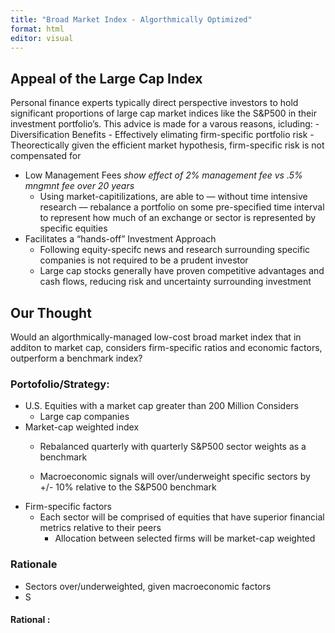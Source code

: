 ```yaml
---
title: "Broad Market Index - Algorthmically Optimized"
format: html
editor: visual
---
```


## Appeal of the Large Cap Index

Personal finance experts typically direct perspective investors to hold significant proportions of large cap market indices like the S&P500 in their investment portfolio's. This advice is made for a varous reasons, icluding: - Diversification Benefits - Effectively elimating firm-specific portfolio risk - Theorectically given the efficient market hypothesis, firm-specific risk is not compensated for

-   Low Management Fees *show effect of 2% management fee vs .5% mngmnt fee over 20 years*
    -   Using market-capitilizations, are able to — without time intensive research — rebalance a portfolio on some pre-specified time interval to represent how much of an exchange or sector is represented by specific equities
-   Facilitates a "hands-off" Investment Approach
    -   Following equity-specifc news and research surrounding specific companies is not required to be a prudent investor
    -   Large cap stocks generally have proven competitive advantages and cash flows, reducing risk and uncertainty surrounding investment

## Our Thought

Would an algorthmically-managed low-cost broad market index that in additon to market cap, considers firm-specific ratios and economic factors, outperform a benchmark index?

### Portofolio/Strategy:

-   U.S. Equities with a market cap greater than 200 Million Considers
    -   Large cap companies
-   Market-cap weighted index
    -   Rebalanced quarterly with quarterly S&P500 sector weights as a benchmark

    -   Macroeconomic signals will over/underweight specific sectors by +/- 10% relative to the S&P500 benchmark
-   Firm-specific factors
    -   Each sector will be comprised of equities that have superior financial metrics relative to their peers
        - Allocation between selected firms will be market-cap weighted
        
### Rationale
- Sectors over/underweighted, given macroeconomic factors
 - S


#### Rational :
